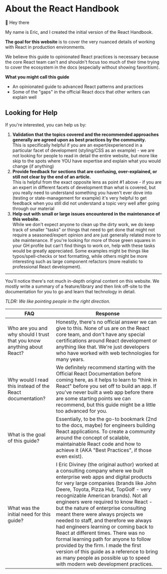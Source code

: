 

# About the React Handbook

👋 Hey there

My name is <Resource url='/team/eric-diviney/'>Eric</Resource>, and I created the initial version of the React Handbook.

**The goal for this website** is to cover the very nuanced details of working with React in production environments. 

We believe this guide to opinionated React practices is necessary because the core React team can't and shouldn't focus too much of their time trying to cover the ecosystem in the docs (especially without showing favoritism).

**What you might call this guide**
- An opinionated guide to advanced React patterns and practices
- Some of the "gaps" in the official React docs that other writers can explain well

## Looking for Help 

If you're interested, you can help us by:

1. **Validation that the topics covered and the recommended approaches generally are agreed upon as best practices by the community.** <br/> This is specifically helpful if you are an expert/experienced in a particular facet of development (styling/CSS as an example) - we are not looking for people to read in detail the entire website, but more like skip to the spots where YOU have expertise and explain what you would change (if anything)
2. **Provide feedback for sections that are confusing, over-explained, or still not clear by the end of an article.** <br/> This is helpful from the exact opposite lens as point #1 above - if you are an expert in different facets of development than what is covered, but you really need to understand something you haven't ever dove into (testing or state-management for example) it's very helpful to get feedback when you still did not understand a topic very well after going through our material
3. **Help out with small or large <Resource url='https://github.com/ericdiviney/react-handbook/issues'>issues</Resource> encountered in the maintenance of this website.** <br/> While we don't expect anyone to clean up the dirty work, we do keep track of smaller "tasks" or things that need to get done that might not require a seasoned/expert opinion and are just generally related more to site maintenance. If you're looking for more of those green squares in your GH profile but can't find things to work on, help with these tasks would be greatly appreciated. Some examples might be things like typos/spell-checks or text formatting, while others might be more interesting such as large component refactors (more realistic to professional React development).

---

<Contributors />

You'll notice there's not much in-depth original content on this website. We mostly write a summary of a feature/library and then link off-site to the documentation for you to go and learn that technology in detail.

_TLDR: We like pointing people in the right direction._

| FAQ                                                                         | Response                                                                                                                                                                                                                                                                                                                                                                                                                                                                                                                                                                                                                          |
| --------------------------------------------------------------------------- | --------------------------------------------------------------------------------------------------------------------------------------------------------------------------------------------------------------------------------------------------------------------------------------------------------------------------------------------------------------------------------------------------------------------------------------------------------------------------------------------------------------------------------------------------------------------------------------------------------------------------------- |
| Who are you and why should I trust that you know anything about React?      | Honestly, there's no official answer we can give to this. None of us are on the React core team, and don't have any special certifications around React development or anything like that. We're just developers who have worked with web technologies for many years.
| Why would I read this instead of the React documentation?                   | We definitely recommend starting with the <Resource url='https://react.dev/'>Official React Documentation</Resource> before coming here, as it helps to learn to "think in React" before you set off to build an app. If you've never built a web app before there are some <Resource url='/fundamentals'>starting points</Resource> we can recommend, but this guide might be a little too advanced for you.                                                                                                                                                                                                                                             |
| What is the goal of this guide?                                             | Essentially, to be the go-to bookmark (2nd to the docs, maybe) for engineers building React applications. To create a community around the concept of scalable, maintainable React code and how to achieve it (AKA "Best Practices", if those even exist).                                                                                                                                                                                                                                                                                                                                                                                                      |
| What was the initial need for this guide?                                   | I <Resource url='/team/eric-diviney'>Eric Diviney</Resource> (the original author) worked at a consulting company where we built enterprise web apps and digital products for very large companies (brands like John Deere, Toyota, Pizza Hut, TopGolf - very recognizable American brands). Not all engineers were required to know React - but the nature of enterprise consulting meant there were always projects we needed to staff, and therefore we always had engineers learning or coming back to React at different times. There was no formal learning path for anyone to follow provided by the firm. I made the first version of this guide as a reference to bring as many people as possible up to speed with modern web development practices. |
